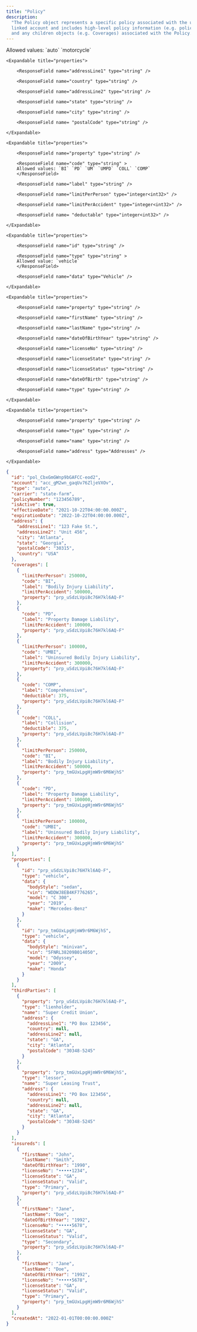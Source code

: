 ```yaml
---
title: "Policy"
description:
  "The Policy object represents a specific policy associated with the user's
  linked account and includes high-level policy information (e.g. policy number)
  and any children objects (e.g. Coverages) associated with the Policy."
---
```


<ParamField body="id" type="string" required />

<ParamField body="account" type="string" required />

<ParamField body="type" type="string">
  Allowed values: `auto` `motorcycle`
</ParamField>

<ParamField body="carrier" type="string" required />

<ParamField body="policyNumber" type="string" required />

<ParamField body="isActive" type="boolean" required />

<ParamField body="effectiveDate" type="string" required />

<ParamField body="expirationDate" type="string" required />

<ParamField body="address" type="Adresses" >

    <Expandable title="properties">

        <ResponseField name="addressLine1" type="string" />

        <ResponseField name="country" type="string" />

        <ResponseField name="addressLine2" type="string" />

        <ResponseField name="state" type="string" />

        <ResponseField name="city" type="string" />

        <ResponseField name= "postalCode" type="string" />

    </Expandable>

</ParamField>

<ParamField body="coverages" type="array[Coverages]" >

    <Expandable title="properties">

        <ResponseField name="property" type="string" />

        <ResponseField name="code" type="string" >
        Allowed values: `BI` `PD` `UM` `UMPD` `COLL` `COMP`
        </ResponseField>

        <ResponseField name="label" type="string" />

        <ResponseField name="limitPerPerson" type="integer<int32>" />

        <ResponseField name="limitPerAccident" type="integer<int32>" />

        <ResponseField name= "deductable" type="integer<int32>" />

    </Expandable>

</ParamField>

<ParamField body="properties" type="array[Property]" >

    <Expandable title="properties">

        <ResponseField name="id" type="string" />

        <ResponseField name="type" type="string" >
        Allowed value: `vehicle`
        </ResponseField>

        <ResponseField name="data" type="Vehicle" />

    </Expandable>

</ParamField>

<ParamField body="insured" type="array[Insured]" >

    <Expandable title="properties">

        <ResponseField name="property" type="string" />

        <ResponseField name="firstName" type="string" />

        <ResponseField name="lastName" type="string" />

        <ResponseField name="dateOfBirthYear" type="string" />

        <ResponseField name="licenseNo" type="string" />

        <ResponseField name="licenseState" type="string" />

        <ResponseField name="licenseStatus" type="string" />

        <ResponseField name="dateOfBirth" type="string" />

        <ResponseField name="type" type="string" />

    </Expandable>

</ParamField>

<ParamField body="insured" type="array[Insured]" >

    <Expandable title="properties">

        <ResponseField name="property" type="string" />

        <ResponseField name="type" type="string" />

        <ResponseField name="name" type="string" />

        <ResponseField name="address" type="Addresses" />

    </Expandable>

</ParamField>

<ParamField body="createdAt" type="string" required />

<ParamField body="modifiedAt" type="string" />

```json Example
{
  "id": "pol_CbxGmGWnp9bGAFCC-eod2",
  "account": "acc_gM2wn_gaqUv76ZljeVXOv",
  "type": "auto",
  "carrier": "state-farm",
  "policyNumber": "123456789",
  "isActive": true,
  "effectiveDate": "2021-10-22T04:00:00.000Z",
  "expirationDate": "2022-10-22T04:00:00.000Z",
  "address": {
    "addressLine1": "123 Fake St.",
    "addressLine2": "Unit 456",
    "city": "Atlanta",
    "state": "Georgia",
    "postalCode": "30315",
    "country": "USA"
  },
  "coverages": [
    {
      "limitPerPerson": 250000,
      "code": "BI",
      "label": "Bodily Injury Liability",
      "limitPerAccident": 500000,
      "property": "prp_uSdzLVpi8c76H7kl6AQ-F"
    },
    {
      "code": "PD",
      "label": "Property Damage Liability",
      "limitPerAccident": 100000,
      "property": "prp_uSdzLVpi8c76H7kl6AQ-F"
    },
    {
      "limitPerPerson": 100000,
      "code": "UMBI",
      "label": "Uninsured Bodily Injury Liability",
      "limitPerAccident": 300000,
      "property": "prp_uSdzLVpi8c76H7kl6AQ-F"
    },
    {
      "code": "COMP",
      "label": "Comprehensive",
      "deductible": 375,
      "property": "prp_uSdzLVpi8c76H7kl6AQ-F"
    },
    {
      "code": "COLL",
      "label": "Collision",
      "deductible": 375,
      "property": "prp_uSdzLVpi8c76H7kl6AQ-F"
    },
    {
      "limitPerPerson": 250000,
      "code": "BI",
      "label": "Bodily Injury Liability",
      "limitPerAccident": 500000,
      "property": "prp_tmGUxLpgHjmW9r6M6WjhS"
    },
    {
      "code": "PD",
      "label": "Property Damage Liability",
      "limitPerAccident": 100000,
      "property": "prp_tmGUxLpgHjmW9r6M6WjhS"
    },
    {
      "limitPerPerson": 100000,
      "code": "UMBI",
      "label": "Uninsured Bodily Injury Liability",
      "limitPerAccident": 300000,
      "property": "prp_tmGUxLpgHjmW9r6M6WjhS"
    }
  ],
  "properties": [
    {
      "id": "prp_uSdzLVpi8c76H7kl6AQ-F",
      "type": "vehicle",
      "data": {
        "bodyStyle": "sedan",
        "vin": "WDDWJ8EB4KF776265",
        "model": "C 300",
        "year": "2019",
        "make": "Mercedes-Benz"
      }
    },
    {
      "id": "prp_tmGUxLpgHjmW9r6M6WjhS",
      "type": "vehicle",
      "data": {
        "bodyStyle": "minivan",
        "vin": "5FNRL38209B014050",
        "model": "Odyssey",
        "year": "2009",
        "make": "Honda"
      }
    }
  ],
  "thirdParties": [
    {
      "property": "prp_uSdzLVpi8c76H7kl6AQ-F",
      "type": "lienholder",
      "name": "Super Credit Union",
      "address": {
        "addressLine1": "PO Box 123456",
        "country": null,
        "addressLine2": null,
        "state": "GA",
        "city": "Atlanta",
        "postalCode": "30348-5245"
      }
    },
    {
      "property": "prp_tmGUxLpgHjmW9r6M6WjhS",
      "type": "lessor",
      "name": "Super Leasing Trust",
      "address": {
        "addressLine1": "PO Box 123456",
        "country": null,
        "addressLine2": null,
        "state": "GA",
        "city": "Atlanta",
        "postalCode": "30348-5245"
      }
    }
  ],
  "insureds": [
    {
      "firstName": "John",
      "lastName": "Smith",
      "dateOfBirthYear": "1990",
      "licenseNo": "•••••1234",
      "licenseState": "GA",
      "licenseStatus": "Valid",
      "type": "Primary",
      "property": "prp_uSdzLVpi8c76H7kl6AQ-F"
    },
    {
      "firstName": "Jane",
      "lastName": "Doe",
      "dateOfBirthYear": "1992",
      "licenseNo": "•••••5678",
      "licenseState": "GA",
      "licenseStatus": "Valid",
      "type": "Secondary",
      "property": "prp_uSdzLVpi8c76H7kl6AQ-F"
    },
    {
      "firstName": "Jane",
      "lastName": "Doe",
      "dateOfBirthYear": "1992",
      "licenseNo": "•••••5678",
      "licenseState": "GA",
      "licenseStatus": "Valid",
      "type": "Primary",
      "property": "prp_tmGUxLpgHjmW9r6M6WjhS"
    }
  ],
  "createdAt": "2022-01-01T00:00:00.000Z"
}
```
